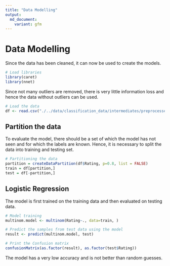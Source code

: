 ```yaml
---
title: "Data Modelling"
output:
  md_document:
    variant: gfm
---
```


# Data Modelling

Since the data has been cleaned, it can now be used to create the models.

```r
# Load libraries
library(caret)
library(nnet)
```

Since not many outliers are removed, there is very little information loss and hence the data without outliers can be used.

```r
# Load the data
df <- read.csv("./../data/classification_data/intermediates/preprocessed_data_without_outliers.csv")
```

## Partition the data

To evaluate the model, there should be a set of which the model has not seen and for which the labels are known. Hence, it is necessary to split the data into training and testing set.

```r
# Partitioning the data
partition = createDataPartition(df$Rating, p=0.8, list = FALSE)
train = df[partition,]
test = df[-partition,]
```

## Logistic Regression

The model is first trained on the training data and then evaluated on testing data.

```r
# Model training
multinom.model <- multinom(Rating~., data=train, )
```

```r
# Predict the samples from test data using the model
result <- predict(multinom.model, test)

# Print the Confusion matrix
confusionMatrix(as.factor(result), as.factor(test$Rating))
```

The model has a very low accuracy and is not better than random guesses.
